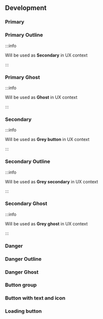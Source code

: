 


## Development

### Primary

<ButtonsPlayground />

### Primary Outline

:::info

Will be used as **Secondary** in UX context

:::

<ButtonSecondaryPlayground />

### Primary Ghost

:::info

Will be used as **Ghost** in UX context

:::

<ButtonGhostPlayground />

### Secondary

:::info

Will be used as **Grey button** in UX context

:::

<ButtonGreyPlayground />

### Secondary Outline

:::info

Will be used as **Grey secondary** in UX context

:::

<ButtonGreySecondaryPlayground />

### Secondary Ghost

:::info

Will be used as **Grey ghost** in UX context

:::

<ButtonGreyGhostPlayground />

### Danger

<SinceTag message="2.3.0" />

<ButtonDangerPlayground />

### Danger Outline

<SinceTag message="2.3.0" />

<ButtonDangerOutlinePlayground />

### Danger Ghost

<SinceTag message="2.3.0" />

<ButtonDangerGhostPlayground />

### Button group

<ButtonGroupPlayground />

### Button with text and icon

<ButtonTextIconPlayground />

### Loading button

<ButtonLoadingPlayground />

<PropsApi />
